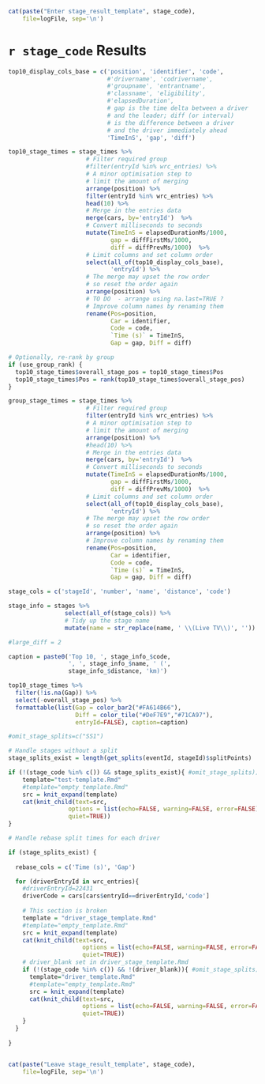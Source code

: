 ```r
cat(paste("Enter stage_result_template", stage_code),
    file=logFile, sep='\n')
```
# `r stage_code` Results

```r
top10_display_cols_base = c('position', 'identifier', 'code',
                            #'drivername', 'codrivername',
                            #'groupname', 'entrantname',
                            #'classname', 'eligibility',
                            #'elapsedDuration',
                            # gap is the time delta between a driver
                            # and the leader; diff (or interval)
                            # is the difference between a driver
                            # and the driver immediately ahead
                            'TimeInS', 'gap', 'diff')
```

```r
top10_stage_times = stage_times %>%
                      # Filter required group
                      #filter(entryId %in% wrc_entries) %>%
                      # A minor optimisation step to 
                      # limit the amount of merging
                      arrange(position) %>%
                      filter(entryId %in% wrc_entries) %>%
                      head(10) %>%
                      # Merge in the entries data
                      merge(cars, by='entryId')  %>%
                      # Convert milliseconds to seconds
                      mutate(TimeInS = elapsedDurationMs/1000,
                             gap = diffFirstMs/1000,
                             diff = diffPrevMs/1000)  %>%
                      # Limit columns and set column order
                      select(all_of(top10_display_cols_base),
                             'entryId') %>%
                      # The merge may upset the row order
                      # so reset the order again
                      arrange(position) %>%
                      # TO DO  - arrange using na.last=TRUE ?
                      # Improve column names by renaming them
                      rename(Pos=position,
                             Car = identifier,
                             Code = code,
                             `Time (s)` = TimeInS,
                             Gap = gap, Diff = diff)

# Optionally, re-rank by group
if (use_group_rank) {
  top10_stage_times$overall_stage_pos = top10_stage_times$Pos
  top10_stage_times$Pos = rank(top10_stage_times$overall_stage_pos)
}
```

```r
group_stage_times = stage_times %>%
                      # Filter required group
                      filter(entryId %in% wrc_entries) %>%
                      # A minor optimisation step to 
                      # limit the amount of merging
                      arrange(position) %>%
                      #head(10) %>%
                      # Merge in the entries data
                      merge(cars, by='entryId')  %>%
                      # Convert milliseconds to seconds
                      mutate(TimeInS = elapsedDurationMs/1000,
                             gap = diffFirstMs/1000,
                             diff = diffPrevMs/1000)  %>%
                      # Limit columns and set column order
                      select(all_of(top10_display_cols_base),
                             'entryId') %>%
                      # The merge may upset the row order
                      # so reset the order again
                      arrange(position) %>%
                      # Improve column names by renaming them
                      rename(Pos=position,
                             Car = identifier,
                             Code = code,
                             `Time (s)` = TimeInS,
                             Gap = gap, Diff = diff)
```


```r
stage_cols = c('stageId', 'number', 'name', 'distance', 'code')

stage_info = stages %>%
                select(all_of(stage_cols)) %>%
                # Tidy up the stage name
                mutate(name = str_replace(name, ' \\(Live TV\\)', ''))

#large_diff = 2

caption = paste0('Top 10, ', stage_info_$code,
                 ', ', stage_info_$name, ' (',
                 stage_info_$distance, 'km)')

top10_stage_times %>% 
  filter(!is.na(Gap)) %>%
  select(-overall_stage_pos) %>%
  formattable(list(Gap = color_bar2("#FA614B66"),
                   Diff = color_tile("#DeF7E9","#71CA97"),
                   entryId=FALSE), caption=caption)
```


```r
#omit_stage_splits=c("SS1")

# Handle stages without a split
stage_splits_exist = length(get_splits(eventId, stageId)$splitPoints)

if (!(stage_code %in% c()) && stage_splits_exist){ #omit_stage_splits)) {
    template="test-template.Rmd"
    #template="empty_template.Rmd"
    src = knit_expand(template)
    cat(knit_child(text=src,
                 options = list(echo=FALSE, warning=FALSE, error=FALSE),
                 quiet=TRUE))
}

```

```r
# Handle rebase split times for each driver

if (stage_splits_exist) {
  
  rebase_cols = c('Time (s)', 'Gap')

  for (driverEntryId in wrc_entries){
    #driverEntryId=22431
    driverCode = cars[cars$entryId==driverEntryId,'code']
  
    # This section is broken
    template = "driver_stage_template.Rmd"
    #template="empty_template.Rmd"
    src = knit_expand(template)
    cat(knit_child(text=src,
                     options = list(echo=FALSE, warning=FALSE, error=FALSE),
                     quiet=TRUE))
    # driver_blank set in driver_stage_template.Rmd
    if (!(stage_code %in% c()) && !(driver_blank)){ #omit_stage_splits)) {
      template="driver_template.Rmd"
      #template="empty_template.Rmd"
      src = knit_expand(template)
      cat(knit_child(text=src,
                     options = list(echo=FALSE, warning=FALSE, error=FALSE),
                     quiet=TRUE))
    }
  }
  
}



```

```r
cat(paste("Leave stage_result_template", stage_code),
    file=logFile, sep='\n')
```


